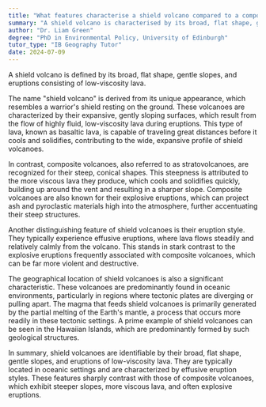 ```yaml
---
title: "What features characterise a shield volcano compared to a composite volcano?"
summary: "A shield volcano is characterised by its broad, flat shape, gentle slopes, and eruptions of low-viscosity lava."
author: "Dr. Liam Green"
degree: "PhD in Environmental Policy, University of Edinburgh"
tutor_type: "IB Geography Tutor"
date: 2024-07-09
---
```


A shield volcano is defined by its broad, flat shape, gentle slopes, and eruptions consisting of low-viscosity lava.

The name "shield volcano" is derived from its unique appearance, which resembles a warrior's shield resting on the ground. These volcanoes are characterized by their expansive, gently sloping surfaces, which result from the flow of highly fluid, low-viscosity lava during eruptions. This type of lava, known as basaltic lava, is capable of traveling great distances before it cools and solidifies, contributing to the wide, expansive profile of shield volcanoes.

In contrast, composite volcanoes, also referred to as stratovolcanoes, are recognized for their steep, conical shapes. This steepness is attributed to the more viscous lava they produce, which cools and solidifies quickly, building up around the vent and resulting in a sharper slope. Composite volcanoes are also known for their explosive eruptions, which can project ash and pyroclastic materials high into the atmosphere, further accentuating their steep structures.

Another distinguishing feature of shield volcanoes is their eruption style. They typically experience effusive eruptions, where lava flows steadily and relatively calmly from the volcano. This stands in stark contrast to the explosive eruptions frequently associated with composite volcanoes, which can be far more violent and destructive.

The geographical location of shield volcanoes is also a significant characteristic. These volcanoes are predominantly found in oceanic environments, particularly in regions where tectonic plates are diverging or pulling apart. The magma that feeds shield volcanoes is primarily generated by the partial melting of the Earth's mantle, a process that occurs more readily in these tectonic settings. A prime example of shield volcanoes can be seen in the Hawaiian Islands, which are predominantly formed by such geological structures.

In summary, shield volcanoes are identifiable by their broad, flat shape, gentle slopes, and eruptions of low-viscosity lava. They are typically located in oceanic settings and are characterized by effusive eruption styles. These features sharply contrast with those of composite volcanoes, which exhibit steeper slopes, more viscous lava, and often explosive eruptions.
    